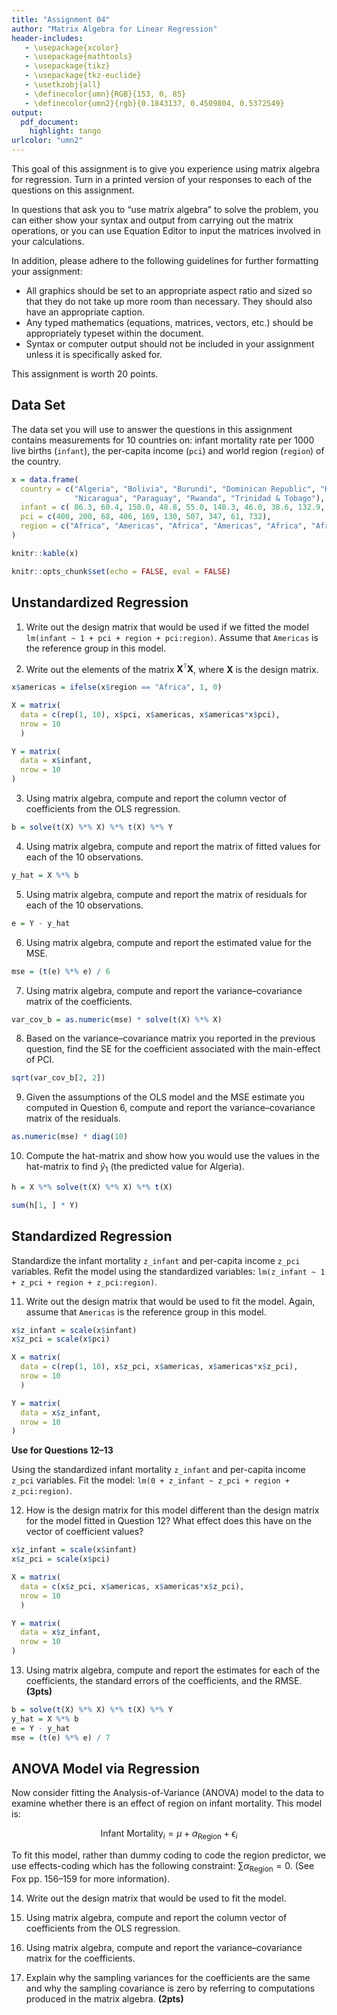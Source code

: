 ```yaml
---
title: "Assignment 04"
author: "Matrix Algebra for Linear Regression"
header-includes:
   - \usepackage{xcolor}
   - \usepackage{mathtools}
   - \usepackage{tikz}
   - \usepackage{tkz-euclide}
   - \usetkzobj{all}
   - \definecolor{umn}{RGB}{153, 0, 85}
   - \definecolor{umn2}{rgb}{0.1843137, 0.4509804, 0.5372549}
output: 
  pdf_document:
    highlight: tango
urlcolor: "umn2"
---
```



This goal of this assignment is to give you experience using matrix algebra for regression. Turn in a printed version of your responses to each of the questions on this assignment. 

In questions that ask you to "use matrix algebra" to solve the problem, you can either show your syntax and output from carrying out the matrix operations, or you can use Equation Editor to input the matrices involved in your calculations.

In addition, please adhere to the following guidelines for further formatting your assignment: 

- All graphics should be set to an appropriate aspect ratio and sized so that they do not take up more room than necessary. They should also have an appropriate caption.
- Any typed mathematics (equations, matrices, vectors, etc.) should be appropriately typeset within the document.
- Syntax or computer output should not be included in your assignment unless it is specifically asked for.

This assignment is worth 20 points. 

\rule{0.5\linewidth}{\linethickness}  


## Data Set

The data set you will use to answer the questions in this assignment contains measurements for 10 countries on: infant mortality rate per 1000 live births (`infant`), the per-capita income (`pci`) and world region (`region`) of the country. 

```r
x = data.frame(
  country = c("Algeria", "Bolivia", "Burundi", "Dominican Republic", "Kenya", "Malawi", 
              "Nicaragua", "Paraguay", "Rwanda", "Trinidad & Tobago"),
  infant = c( 86.3, 60.4, 150.0, 48.8, 55.0, 148.3, 46.0, 38.6, 132.9, 26.2),
  pci = c(400, 200, 68, 406, 169, 130, 507, 347, 61, 732),
  region = c("Africa", "Americas", "Africa", "Americas", "Africa", "Africa", "Americas", "Americas", "Africa", "Americas")
)

knitr::kable(x)
```


```r
knitr::opts_chunk$set(echo = FALSE, eval = FALSE)
```

\newpage
## Unstandardized Regression

1. Write out the design matrix that would be used if we fitted the model `lm(infant ~ 1 + pci + region + pci:region)`. Assume that `Americas` is the reference group in this model.

2. Write out the elements of the matrix $\mathbf{X}^{\intercal}\mathbf{X}$, where $\mathbf{X}$ is the design matrix. 

```r
x$americas = ifelse(x$region == "Africa", 1, 0)

X = matrix(
  data = c(rep(1, 10), x$pci, x$americas, x$americas*x$pci),
  nrow = 10
  )

Y = matrix(
  data = x$infant,
  nrow = 10
)
```


3. Using matrix algebra, compute and report the column vector of coefficients from the OLS regression.

```r
b = solve(t(X) %*% X) %*% t(X) %*% Y
```


4. Using matrix algebra, compute and report the matrix of fitted values for each of the 10 observations.

```r
y_hat = X %*% b
```

5. Using matrix algebra, compute and report the matrix of residuals for each of the 10 observations.

```r
e = Y - y_hat
```

6. Using matrix algebra, compute and report the estimated value for the MSE.

```r
mse = (t(e) %*% e) / 6
```

7.  Using matrix algebra, compute and report the variance--covariance matrix of the coefficients.

```r
var_cov_b = as.numeric(mse) * solve(t(X) %*% X)
```


8. Based on the variance--covariance matrix you reported in the previous question, find the SE for the coefficient associated with the main-effect of PCI.

```r
sqrt(var_cov_b[2, 2])
```

9. Given the assumptions of the OLS model and the MSE estimate you computed in Question 6, compute and report the variance--covariance matrix of the residuals.

```r
as.numeric(mse) * diag(10)
```

10. Compute the hat-matrix and show how you would use the values in the hat-matrix to find $\hat{y}_1$ (the predicted value for Algeria).

```r
h = X %*% solve(t(X) %*% X) %*% t(X)

sum(h[1, ] * Y)
```

## Standardized Regression

Standardize the infant mortality `z_infant` and per-capita income `z_pci` variables. Refit the model using the standardized variables: `lm(z_infant ~ 1 + z_pci + region + z_pci:region)`.

11. Write out the design matrix that would be used to fit the model. Again, assume that `Americas` is the reference group in this model.

```r
x$z_infant = scale(x$infant)
x$z_pci = scale(x$pci)

X = matrix(
  data = c(rep(1, 10), x$z_pci, x$americas, x$americas*x$z_pci),
  nrow = 10
  )

Y = matrix(
  data = x$z_infant,
  nrow = 10
)
```



**Use for Questions 12--13**

Using the standardized infant mortality `z_infant` and per-capita income `z_pci` variables. Fit the model: `lm(0 + z_infant ~ z_pci + region + z_pci:region)`.

12. How is the design matrix for this model different than the design matrix for the model fitted in Question 12? What effect does this have on the vector of coefficient values?

```r
x$z_infant = scale(x$infant)
x$z_pci = scale(x$pci)

X = matrix(
  data = c(x$z_pci, x$americas, x$americas*x$z_pci),
  nrow = 10
  )

Y = matrix(
  data = x$z_infant,
  nrow = 10
)
```

13. Using matrix algebra, compute and report the estimates for each of the coefficients, the standard errors of the coefficients, and the RMSE. **(3pts)**

```r
b = solve(t(X) %*% X) %*% t(X) %*% Y
y_hat = X %*% b
e = Y - y_hat
mse = (t(e) %*% e) / 7
```

\newpage
## ANOVA Model via Regression

Now consider fitting the Analysis-of-Variance (ANOVA) model to the data to examine whether there is an effect of region on infant mortality. This model is:

$$
\mathrm{Infant~Mortality}_i = \mu + \alpha_{\mathrm{Region}} + \epsilon_i 
$$

To fit this model, rather than dummy coding to code the region predictor, we use effects-coding which has the following constraint: $\sum \alpha_{\mathrm{Region}} = 0$. (See Fox pp. 156--159 for more information).

14. Write out the design matrix that would be used to fit the model.

15. Using matrix algebra, compute and report the column vector of coefficients from the OLS regression.

16. Using matrix algebra, compute and report the variance--covariance matrix for the coefficients.

17. Explain why the sampling variances for the coefficients are the same and why the sampling covariance is zero by referring to computations produced in the matrix algebra. **(2pts)**

